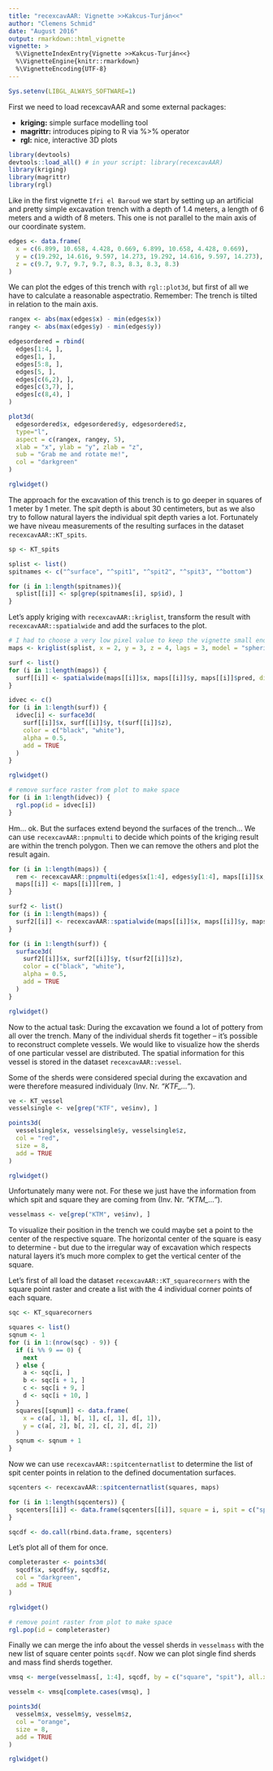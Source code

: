```yaml
---
title: "recexcavAAR: Vignette >>Kakcus-Turján<<"
author: "Clemens Schmid"
date: "August 2016"
output: rmarkdown::html_vignette
vignette: >
  %\VignetteIndexEntry{Vignette >>Kakcus-Turján<<}
  %\VignetteEngine{knitr::rmarkdown}
  %\VignetteEncoding{UTF-8}
---
```


```r
Sys.setenv(LIBGL_ALWAYS_SOFTWARE=1)
```
 
First we need to load recexcavAAR and some external packages:

- **kriging:** simple surface modelling tool
- **magrittr:** introduces piping to R via %>% operator
- **rgl:** nice, interactive 3D plots

```r
library(devtools)
devtools::load_all() # in your script: library(recexcavAAR)
library(kriging)
library(magrittr)
library(rgl)
```

Like in the first vignette `Ifri el Baroud` we start by setting up an artificial and pretty simple excavation trench with a depth of 1.4 meters, a length of 6 meters and a width of 8 meters. This one is not parallel to the main axis of our coordinate system. 

```r
edges <- data.frame(
  x = c(6.899, 10.658, 4.428, 0.669, 6.899, 10.658, 4.428, 0.669),
  y = c(19.292, 14.616, 9.597, 14.273, 19.292, 14.616, 9.597, 14.273),
  z = c(9.7, 9.7, 9.7, 9.7, 8.3, 8.3, 8.3, 8.3)
)
```

We can plot the edges of this trench with `rgl::plot3d`, but first of all we have to calculate a reasonable aspectratio. Remember: The trench is tilted in relation to the main axis. 

```r
rangex <- abs(max(edges$x) - min(edges$x))
rangey <- abs(max(edges$y) - min(edges$y))

edgesordered = rbind(
  edges[1:4, ], 
  edges[1, ], 
  edges[5:8, ], 
  edges[5, ],
  edges[c(6,2), ],
  edges[c(3,7), ],
  edges[c(8,4), ]
)

plot3d(
  edgesordered$x, edgesordered$y, edgesordered$z,
  type="l",
  aspect = c(rangex, rangey, 5),
  xlab = "x", ylab = "y", zlab = "z",
  sub = "Grab me and rotate me!",
  col = "darkgreen"
)

rglwidget()
```

The approach for the excavation of this trench is to go deeper in squares of 1 meter by 1 meter. The spit depth is about 30 centimeters, but as we also try to follow natural layers the individual spit depth varies a lot. Fortunately we have niveau measurements of the resulting surfaces in the dataset `recexcavAAR::KT_spits`. 

```r
sp <- KT_spits

splist <- list()
spitnames <- c("^surface", "^spit1", "^spit2", "^spit3", "^bottom")

for (i in 1:length(spitnames)){
  splist[[i]] <- sp[grep(spitnames[i], sp$id), ]
}
```

Let's apply kriging with `recexcavAAR::kriglist`, transform the result with `recexcavAAR::spatialwide` and add the surfaces to the plot. 

```r
# I had to choose a very low pixel value to keep the vignette small enough 
maps <- kriglist(splist, x = 2, y = 3, z = 4, lags = 3, model = "spherical", pixels = 20)

surf <- list()
for (i in 1:length(maps)) {
  surf[[i]] <- spatialwide(maps[[i]]$x, maps[[i]]$y, maps[[i]]$pred, digits = 3)
}

idvec <- c()
for (i in 1:length(surf)) {
  idvec[i] <- surface3d(
    surf[[i]]$x, surf[[i]]$y, t(surf[[i]]$z),
    color = c("black", "white"),
    alpha = 0.5,
    add = TRUE
  )
}

rglwidget()

# remove surface raster from plot to make space
for (i in 1:length(idvec)) {
  rgl.pop(id = idvec[i])
}
```

Hm... ok. But the surfaces extend beyond the surfaces of the trench... We can use `recexcavAAR::pnpmulti` to decide which points of the kriging result are within the trench polygon. Then we can remove the others and plot the result again.

```r
for (i in 1:length(maps)) {
  rem <- recexcavAAR::pnpmulti(edges$x[1:4], edges$y[1:4], maps[[i]]$x, maps[[i]]$y)
  maps[[i]] <- maps[[i]][rem, ]
}

surf2 <- list()
for (i in 1:length(maps)) {
  surf2[[i]] <- recexcavAAR::spatialwide(maps[[i]]$x, maps[[i]]$y, maps[[i]]$pred, 3)
}

for (i in 1:length(surf)) {
  surface3d(
    surf2[[i]]$x, surf2[[i]]$y, t(surf2[[i]]$z),
    color = c("black", "white"),
    alpha = 0.5,
    add = TRUE
  )
}

rglwidget()
```

Now to the actual task: During the excavation we found a lot of pottery from all over the trench. Many of the individual sherds fit together -- it's possible to reconstruct complete vessels. We would like to visualize how the sherds of one particular vessel are distributed. The spatial information for this vessel is stored in the dataset `recexcavAAR::vessel`.

Some of the sherds were considered special during the excavation and were therefore measured individualy (Inv. Nr. *"KTF_..."*).

```r
ve <- KT_vessel
vesselsingle <- ve[grep("KTF", ve$inv), ]

points3d(
  vesselsingle$x, vesselsingle$y, vesselsingle$z,
  col = "red",
  size = 8, 
  add = TRUE
)

rglwidget()
```

Unfortunately many were not. For these we just have the information from which spit and square they are coming from (Inv. Nr. *"KTM_..."*). 

```r
vesselmass <- ve[grep("KTM", ve$inv), ]
```

To visualize their position in the trench we could maybe set a point to the center of the respective square. The horizontal center of the square is easy to determine - but due to the irregular way of excavation which respects natural layers it's much more complex to get the vertical center of the square. 

Let's first of all load the dataset `recexcavAAR::KT_squarecorners` with the square point raster and create a list with the 4 individual corner points of each square. 

```r
sqc <- KT_squarecorners

squares <- list()
sqnum <- 1
for (i in 1:(nrow(sqc) - 9)) {
  if (i %% 9 == 0) {
    next
  } else {
    a <- sqc[i, ]
    b <- sqc[i + 1, ]
    c <- sqc[i + 9, ]
    d <- sqc[i + 10, ]
  }
  squares[[sqnum]] <- data.frame(
    x = c(a[, 1], b[, 1], c[, 1], d[, 1]), 
    y = c(a[, 2], b[, 2], c[, 2], d[, 2])
  )
  sqnum <- sqnum + 1
}
```

Now we can use `recexcavAAR::spitcenternatlist` to determine the list of spit center points in relation to the defined documentation surfaces.  

```r
sqcenters <- recexcavAAR::spitcenternatlist(squares, maps)

for (i in 1:length(sqcenters)) {
  sqcenters[[i]] <- data.frame(sqcenters[[i]], square = i, spit = c("spit1", "spit2", "spit3", "bottom"))
}

sqcdf <- do.call(rbind.data.frame, sqcenters)
```

Let's plot all of them for once. 

```r
completeraster <- points3d(
  sqcdf$x, sqcdf$y, sqcdf$z,
  col = "darkgreen",
  add = TRUE
)

rglwidget()

# remove point raster from plot to make space
rgl.pop(id = completeraster)
```

Finally we can merge the info about the vessel sherds in `vesselmass` with the new list of square center points `sqcdf`. Now we can plot single find sherds and mass find sherds together.

```r
vmsq <- merge(vesselmass[, 1:4], sqcdf, by = c("square", "spit"), all.x = TRUE)

vesselm <- vmsq[complete.cases(vmsq), ]

points3d(
  vesselm$x, vesselm$y, vesselm$z,
  col = "orange",
  size = 8, 
  add = TRUE
)

rglwidget()
```